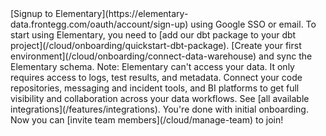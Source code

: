 <Steps>
  <Step title="Create an account">
    [Signup to Elementary](https://elementary-data.frontegg.com/oauth/account/sign-up) using Google SSO or email.
  </Step>
  <Step title="Install Elementary dbt package">
    To start using Elementary, you need to [add our dbt package to your dbt project](/cloud/onboarding/quickstart-dbt-package).
  </Step>
  <Step title="Connect your data warehouse">
    [Create your first environment](/cloud/onboarding/connect-data-warehouse) and sync the Elementary schema.  
    Note: Elementary can't access your data. It only requires access to logs, test results, and metadata.
  </Step>
  <Step title="Connect your stack" icon="party-horn">
Connect your code repositories, messaging and incident tools, and BI platforms to get full visibility and collaboration across your data workflows. See [all available integrations](/features/integrations).
  </Step>
  <Step title="Invite your team!" icon="party-horn">
    You're done with initial onboarding. Now you can [invite team members](/cloud/manage-team) to join!
  </Step>
</Steps>

